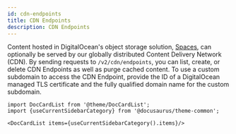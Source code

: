 ```yaml
---
id: cdn-endpoints
title: CDN Endpoints
description: CDN Endpoints
---
```




Content hosted in DigitalOcean's object storage solution, [Spaces](https://www.digitalocean.com/docs/spaces/overview/), can optionally be served by our globally distributed Content Delivery Network (CDN). By sending requests to `/v2/cdn/endpoints`, you can list, create, or delete CDN Endpoints as well as purge cached content. To use a custom subdomain to access the CDN Endpoint, provide the ID of a DigitalOcean managed TLS certificate and the fully qualified domain name for the custom subdomain.



```mdx-code-block
import DocCardList from '@theme/DocCardList';
import {useCurrentSidebarCategory} from '@docusaurus/theme-common';

<DocCardList items={useCurrentSidebarCategory().items}/>
```
      